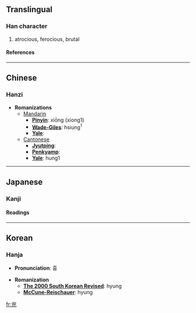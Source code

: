{{see|凶}}

==Translingual==
===Han character===
{{Han char|rad=儿|as=04|sn=6|four=2221<sub>7</sub>|canj=山大竹山 (UKHU)}}
# atrocious, ferocious, brutal
====References====
{{Han ref|kx=0124.040|dkj=01348|dj=0260.050|hdz=10268.030|uh=5147|ud=20807|bh=A5FB|bd=42491}}
----

==Chinese==
===Hanzi===


* '''Romanizations'''
** [[Mandarin]]
*** '''[[Pinyin]]''': xiōng (xiong1)
*** '''[[Wade-Giles]]''': hsiung<sup>1</sup>
*** '''[[Yale]]''': 
**[[Cantonese]]
***'''[[Jyutping]]''':
***'''[[Penkyamp]]''': 
***'''[[Yale]]''': hung1


----
==Japanese==
===Kanji===
{{ja-kanji|grade=|rs=儿04}}
====Readings====
{{ja-readings|on=[[きょう]] (kyō)|kun=[[おそれる]] (osoreru)}}


----
==Korean==
===Hanja===

* '''Pronunciation''': 흉

* '''Romanization'''
** '''[[The 2000 South Korean Revised Romanization|The 2000 South Korean Revised]]''': hyung
** '''[[McCune-Reischauer]]''': hyung


[[fr:兇]]